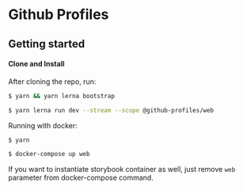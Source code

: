 # Github Profiles

## Getting started

#### Clone and Install
After cloning the repo, run:

```sh
$ yarn && yarn lerna bootstrap

$ yarn lerna run dev --stream --scope @github-profiles/web
```

Running with docker:

```sh
$ yarn

$ docker-compose up web
```

If you want to instantiate storybook container as well, just remove `web` parameter from docker-compose command.
